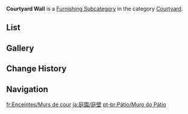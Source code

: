 {{Terminology Infobox
|title        = Courtyard Wall
|image        = Icon Housing Courtyard Courtyard Wall.png
|type         = Item Groups
|type2        = Furnishing Subcategories
|type3        = Exterior Furnishings
|type4        = Courtyard
}}
'''Courtyard Wall''' is a [[Furnishing Subcategory]] in the category [[Courtyard]].

==List==
{{Furnishings by Category Table|Courtyard Courtyard Wall|nocategory=1|version=1}}

==Gallery==
{{Furnishings by Category Gallery|Courtyard Courtyard Wall}}

==Change History==
{{Change History|1.5}}

==Navigation==
{{Furnishing Navbox|exterior}}

[[Category:Courtyard Courtyard Wall| ]]

[[fr:Enceintes/Murs de cour]]
[[ja:庭園/庭壁]]
[[pt-br:Pátio/Muro do Pátio]]
